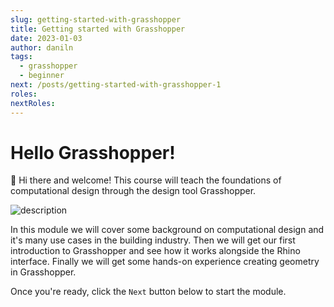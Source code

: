 ```yaml
---
slug: getting-started-with-grasshopper
title: Getting started with Grasshopper
date: 2023-01-03
author: daniln
tags:
  - grasshopper
  - beginner
next: /posts/getting-started-with-grasshopper-1
roles:
nextRoles:
---
```


# Hello Grasshopper!

<div class="shadow-box">
  <smartvideo src="https://www.dropbox.com/s/mrdjg0h6kyw9x9y/Discover-2.mp4?dl=1" width="1280" height="720" class="swarm-fluid"></smartvideo>
</div>

👋 Hi there and welcome! This course will teach the foundations of computational design through the design tool Grasshopper.

![description](/images/4-1-1.png)

In this module we will cover some background on computational design and it's many use cases in the building industry. Then we will get our first introduction to Grasshopper and see how it works alongside the Rhino interface. Finally we will get some hands-on experience creating geometry in Grasshopper.

Once you're ready, click the `Next` button below to start the module.